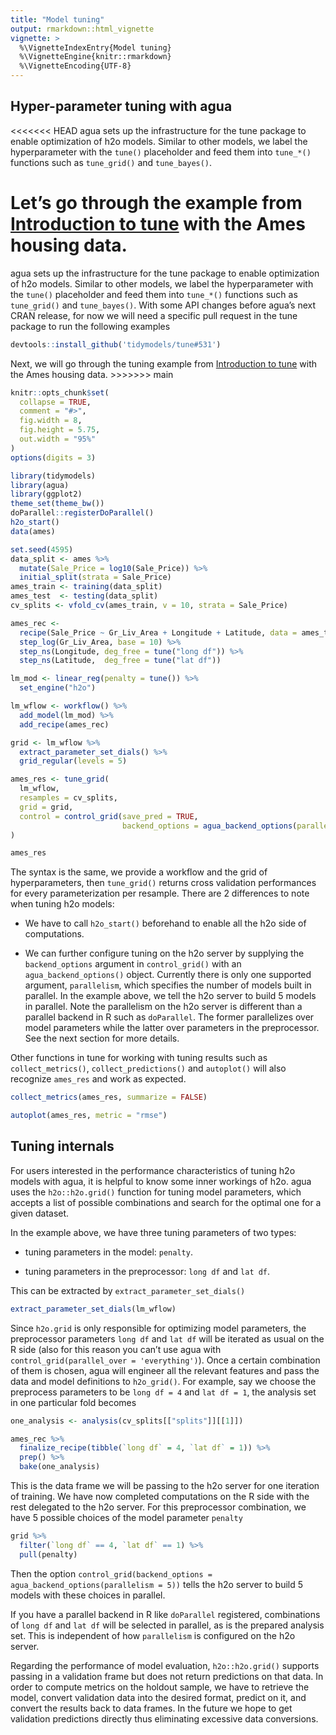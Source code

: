 ```yaml
---
title: "Model tuning"
output: rmarkdown::html_vignette
vignette: >
  %\VignetteIndexEntry{Model tuning}
  %\VignetteEngine{knitr::rmarkdown}
  %\VignetteEncoding{UTF-8}
---
```


## Hyper-parameter tuning with agua 

<<<<<<< HEAD
agua sets up the infrastructure for the tune package to enable optimization of h2o models. Similar to other models, we label the hyperparameter with the `tune()` placeholder and feed them into `tune_*()` functions such as `tune_grid()` and `tune_bayes()`.

Let's go through the example from [Introduction to tune](https://tune.tidymodels.org/articles/tune.html) with the Ames housing data. 
=======
agua sets up the infrastructure for the tune package to enable optimization of h2o models. Similar to other models, we label the hyperparameter with the `tune()` placeholder and feed them into `tune_*()` functions such as `tune_grid()` and `tune_bayes()`. With some API changes before agua's next CRAN release, for now we will need a specific pull request in the tune package to run the following examples  

```r
devtools::install_github('tidymodels/tune#531')
```

Next, we will go through the tuning example from [Introduction to tune](https://tune.tidymodels.org/articles/tune.html) with the Ames housing data. 
>>>>>>> main

```r
knitr::opts_chunk$set(
  collapse = TRUE,
  comment = "#>",
  fig.width = 8,
  fig.height = 5.75,
  out.width = "95%"
)
options(digits = 3)
```

```r
library(tidymodels)
library(agua)
library(ggplot2)
theme_set(theme_bw())
doParallel::registerDoParallel()
h2o_start()
data(ames)

set.seed(4595)
data_split <- ames %>%
  mutate(Sale_Price = log10(Sale_Price)) %>%
  initial_split(strata = Sale_Price)
ames_train <- training(data_split)
ames_test  <- testing(data_split)
cv_splits <- vfold_cv(ames_train, v = 10, strata = Sale_Price)

ames_rec <- 
  recipe(Sale_Price ~ Gr_Liv_Area + Longitude + Latitude, data = ames_train) %>% 
  step_log(Gr_Liv_Area, base = 10) %>% 
  step_ns(Longitude, deg_free = tune("long df")) %>% 
  step_ns(Latitude,  deg_free = tune("lat df"))

lm_mod <- linear_reg(penalty = tune()) %>% 
  set_engine("h2o")

lm_wflow <- workflow() %>% 
  add_model(lm_mod) %>%
  add_recipe(ames_rec)

grid <- lm_wflow %>%
  extract_parameter_set_dials() %>% 
  grid_regular(levels = 5)

ames_res <- tune_grid(
  lm_wflow, 
  resamples = cv_splits, 
  grid = grid, 
  control = control_grid(save_pred = TRUE, 
                         backend_options = agua_backend_options(parallelism = 5))
)

ames_res 
```

The syntax is the same, we provide a workflow and the grid of hyperparameters, then `tune_grid()` returns cross validation performances for every parameterization per resample. There are 2 differences to note when tuning h2o models: 

- We have to call `h2o_start()` beforehand to enable all the h2o side of computations. 

- We can further configure tuning on the h2o server by supplying the `backend_options` argument in `control_grid()` with an `agua_backend_options()` object. Currently there is only one supported argument, `parallelism`, which specifies the number of models built in parallel. In the example above, we tell the h2o server to build 5 models in parallel. Note the parallelism on the h2o server is different than a parallel backend in R such as `doParallel`. The former parallelizes over model parameters while the latter over parameters in the preprocessor. See the next section for more details. 

Other functions in tune for working with tuning results such as `collect_metrics()`, `collect_predictions()` and `autoplot()` will also recognize `ames_res` and work as expected. 

```r
collect_metrics(ames_res, summarize = FALSE)
```

```r
autoplot(ames_res, metric = "rmse")
```

## Tuning internals 

For users interested in the performance characteristics of tuning h2o models with agua, it is helpful to know some inner workings of h2o. agua uses the `h2o::h2o.grid()` function for tuning model parameters, which accepts a list of possible combinations and search for the optimal one for a given dataset.

In the example above, we have three tuning parameters of two types: 

* tuning parameters in the model: `penalty`.

* tuning parameters in the preprocessor: `long df` and `lat df`. 

This can be extracted by `extract_parameter_set_dials()`

```r
extract_parameter_set_dials(lm_wflow)
```

Since `h2o.grid` is only responsible for optimizing model parameters, the preprocessor parameters `long df` and `lat df` will be iterated as usual on the R side (also for this reason you can't use agua with `control_grid(parallel_over = 'everything')`). Once a certain combination of them is chosen, agua will engineer all the relevant features and pass the data and model definitions to `h2o_grid()`. For example, say we choose the preprocess parameters to be `long df = 4` and `lat df = 1`, the analysis set in one particular fold becomes 

```r
one_analysis <- analysis(cv_splits[["splits"]][[1]])

ames_rec %>% 
  finalize_recipe(tibble(`long df` = 4, `lat df` = 1)) %>% 
  prep() %>% 
  bake(one_analysis)
```

This is the data frame we will be passing to the h2o server for one iteration of training. We have now completed computations on the R side with the rest delegated to the h2o server. For this preprocessor combination, we have 5 possible choices of the model parameter `penalty` 

```r
grid %>% 
  filter(`long df` == 4, `lat df` == 1) %>% 
  pull(penalty)
```

Then the option `control_grid(backend_options = agua_backend_options(parallelism = 5))` tells the h2o server to build 5 models with these choices in parallel. 

If you have a parallel backend in R like `doParallel` registered, combinations of `long df` and `lat df` will be selected in parallel, as is the prepared analysis set. This is independent of how `parallelism` is configured on the h2o server. 

Regarding the performance of model evaluation, `h2o::h2o.grid()` supports passing in a validation frame but does not return predictions on that data. In order to compute metrics on the holdout sample, we have to retrieve the model, convert validation data into the desired format, predict on it, and convert the results back to data frames. In the future we hope to get validation predictions directly thus eliminating excessive data conversions. 
